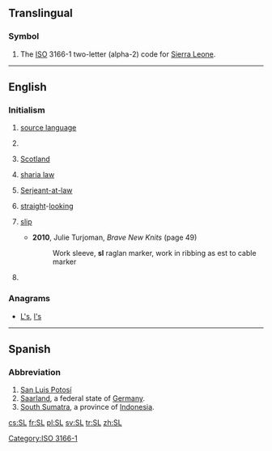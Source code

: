 {{also|.sl|s.l.}}
==Translingual==

===Symbol===
{{head|mul|symbol}}

# The [[ISO]] 3166-1 two-letter (alpha-2) code for [[Sierra Leone]].

[[Category:ISO 3166-1]]

----

==English==

===Initialism===
{{rfc-header|Initialism}}
{{en-initialism}}

# {{context|linguistics|lang=en}} [[source language]]
# {{context|politics|lang=en}} {{w|Sendero Luminoso}}
# {{context|politics|lang=en}} [[Scotland]]
# {{context|on Muslim forums|lang=en}} [[sharia law]]
# {{context|law|lang=en}} {{context|historical|used postnominally|lang=en}} [[w:Serjeant-at-law|Serjeant-at-law]]
# {{context|in gay [[personal ad]]s|lang=en}} [[straight]]-[[looking]]
# {{context|knitting|lang=en}} [[slip]]
#* '''2010''', Julie Turjoman, ''Brave New Knits'' (page 49)
#*: Work sleeve, '''sl''' raglan marker, work in ribbing as est to cable marker
# {{context|internet|lang=en}} {{w|Second Life}}

===Anagrams===
* [[L's#English|L's]], [[l's#English|l's]]

----

==Spanish==

===Abbreviation===
{{rfc-header|Abbreviation}}
{{head|es|abbreviation}}

# [[San Luis Potosí]] {{gloss|Mexican state}}
# [[Saarland]], a federal state of [[Germany]].
# [[South Sumatra]], a province of [[Indonesia]].

[[cs:SL]]
[[fr:SL]]
[[pl:SL]]
[[sv:SL]]
[[tr:SL]]
[[zh:SL]]